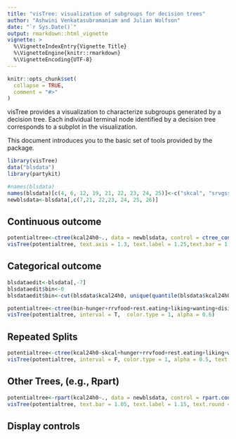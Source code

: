 ```yaml
---
title: "visTree: visualization of subgroups for decision trees"
author: "Ashwini Venkatasubramaniam and Julian Wolfson"
date: "`r Sys.Date()`"
output: rmarkdown::html_vignette
vignette: >
  %\VignetteIndexEntry{Vignette Title}
  %\VignetteEngine{knitr::rmarkdown}
  %\VignetteEncoding{UTF-8}
---
```


```r
knitr::opts_chunk$set(
  collapse = TRUE,
  comment = "#>"
)
```

visTree provides a visualization to characterize subgroups generated by a decision tree. Each individual terminal node identified by a decision tree corresponds to a subplot in the visualization. 

This document introduces you to the basic set of tools provided by the package. 

```r
library(visTree)
data("blsdata")
library(partykit)
```

```r
#names(blsdata)
names(blsdata)[c(4, 6, 12, 19, 21, 22, 23, 24, 25)]<-c("skcal", "srvgssb", "edeq15", "freqff","rest.eating", "disinhibition", "hunger", "liking", "wanting")
newblsdata<-blsdata[,c(7,21, 22,23, 24, 25, 26)]
```

## Continuous outcome 


```r
potentialtree<-ctree(kcal24h0~., data = newblsdata, control = ctree_control(mincriterion = 0.95))
visTree(potentialtree, text.axis = 1.3, text.label = 1.25,text.bar = 1.36, color.type = 1, alpha = 0.5)
```

## Categorical outcome 

```r
blsdataedit<-blsdata[,-7]
blsdataedit$bin<-0
blsdataedit$bin<-cut(blsdata$kcal24h0, unique(quantile(blsdata$kcal24h0)), include.lowest = TRUE, dig.lab = 4)
```


```r
potentialtree<-ctree(bin~hunger+rrvfood+rest.eating+liking+wanting+disinhibition, data = blsdataedit, control = ctree_control(mincriterion = 0.85))
visTree(potentialtree, interval = T,  color.type = 1, alpha = 0.6)
```

## Repeated Splits 
```r
potentialtree<-ctree(kcal24h0~skcal+hunger+rrvfood+rest.eating+liking+wanting+age, data = blsdata, control = ctree_control(mincriterion = 0.95))
visTree(potentialtree, interval = F, color.type = 1, alpha = 0.5, text.main = 1.4, text.axis = 1.3, text.bar = 1.05, text.label = 1.15, text.title = 2)

```

## Other Trees, (e.g., Rpart)

```r
potentialtree<-rpart(kcal24h0~., data = newblsdata, control = rpart.control(cp = 0.015))
visTree(potentialtree, text.bar = 1.05, text.label = 1.15, text.round = 1)
```

## Display controls
